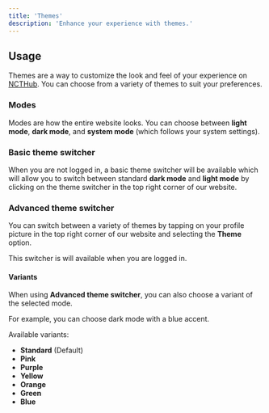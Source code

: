 ```yaml
---
title: 'Themes'
description: 'Enhance your experience with themes.'
---
```


## Usage

Themes are a way to customize the look and feel of your experience on [NCTHub](https://rmitnct.club/). You can choose from a variety of themes to suit your preferences.

### Modes

Modes are how the entire website looks. You can choose between **light mode**, **dark mode**, and **system mode** (which follows your system settings).

### Basic theme switcher

When you are not logged in, a basic theme switcher will be available which will allow you to switch between standard **dark mode** and **light mode** by clicking on the theme switcher in the top right corner of our website.

### Advanced theme switcher

You can switch between a variety of themes by tapping on your profile picture in the top right corner of our website and selecting the **Theme** option.

<Tip>This switcher is will available when you are logged in.</Tip>

#### Variants

When using **Advanced theme switcher**, you can also choose a variant of the selected mode.

<Note>For example, you can choose dark mode with a blue accent.</Note>

Available variants:

- **Standard** (Default)
- **Pink**
- **Purple**
- **Yellow**
- **Orange**
- **Green**
- **Blue**
